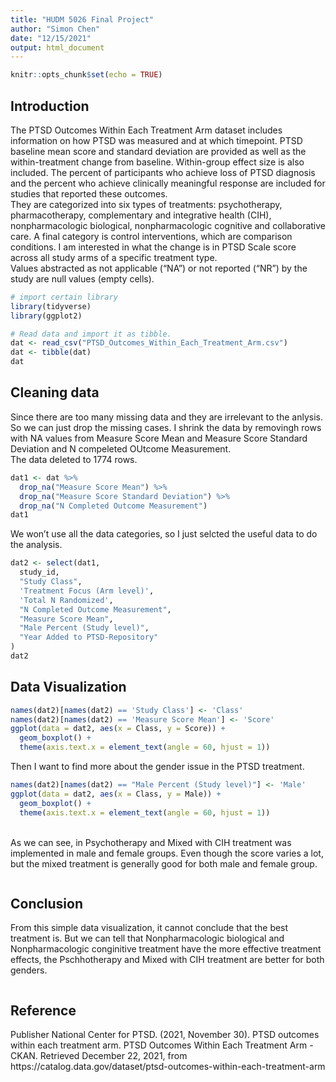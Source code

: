 ```yaml
---
title: "HUDM 5026 Final Project"
author: "Simon Chen"
date: "12/15/2021"
output: html_document
---
```


```r
knitr::opts_chunk$set(echo = TRUE)
```

## Introduction

The PTSD Outcomes Within Each Treatment Arm dataset includes information on how PTSD was measured and at which timepoint. PTSD baseline mean score and standard deviation are provided as well as the within-treatment change from baseline. Within-group effect size is also included. The percent of participants who achieve loss of PTSD diagnosis and the percent who achieve clinically meaningful response are included for studies that reported these outcomes. </br>
They are categorized into six types of treatments: psychotherapy, pharmacotherapy, complementary and integrative health (CIH), nonpharmacologic biological, nonpharmacologic cognitive and collaborative care. A final category is control interventions, which are comparison conditions.
I am interested in what the change is in PTSD Scale score across all study arms of a specific treatment type. </br>
Values abstracted as not applicable ("NA") or not reported ("NR") by the study are null values (empty cells).

```r
# import certain library
library(tidyverse)
library(ggplot2)
```
```r
# Read data and import it as tibble.
dat <- read_csv("PTSD_Outcomes_Within_Each_Treatment_Arm.csv")
dat <- tibble(dat)
dat
```
## Cleaning data
Since there are too many missing data and they are irrelevant to the anlysis.
So we can just drop the missing cases. I shrink the data by removingh rows with NA values from Measure Score Mean and Measure Score Standard Deviation and N compeleted OUtcome Measurement. </br>
The data deleted to 1774 rows.

```r
dat1 <- dat %>%
  drop_na("Measure Score Mean") %>%
  drop_na("Measure Score Standard Deviation") %>%
  drop_na("N Completed Outcome Measurement")
dat1
```
We won't use all the data categories, so I just selcted the useful data to do the analysis.
```r
dat2 <- select(dat1,
  study_id, 
  "Study Class",
  'Treatment Focus (Arm level)',
  'Total N Randomized',
  "N Completed Outcome Measurement",
  "Measure Score Mean",
  "Male Percent (Study level)",
  "Year Added to PTSD-Repository"
)
dat2
```
## Data Visualization
```r
names(dat2)[names(dat2) == 'Study Class'] <- 'Class'
names(dat2)[names(dat2) == 'Measure Score Mean'] <- 'Score'
ggplot(data = dat2, aes(x = Class, y = Score)) + 
  geom_boxplot() +
  theme(axis.text.x = element_text(angle = 60, hjust = 1))
```
Then I want to find more about the gender issue in the PTSD treatment.
```r
names(dat2)[names(dat2) == "Male Percent (Study level)"] <- 'Male'
ggplot(data = dat2, aes(x = Class, y = Male)) + 
  geom_boxplot() +
  theme(axis.text.x = element_text(angle = 60, hjust = 1))
```
</br>As we can see, in Psychotherapy and Mixed with CIH treatment was implemented in male and female groups. Even though the score varies a lot, but the mixed treatment is generally good for both male and female group. </br>
```
```
## Conclusion<br>
From this simple data visualization, it cannot conclude that the best treatment is. But we can tell that Nonpharmacologic biological and Nonpharmacologic conginitive treatment have the more effective treatment effects, the Pschhotherapy and Mixed with CIH treatment are better for both genders. </br>
```
```
## Reference<br>
Publisher National Center for PTSD. (2021, November 30). PTSD outcomes within each treatment arm. PTSD Outcomes Within Each Treatment Arm - CKAN. Retrieved December 22, 2021, from https://catalog.data.gov/dataset/ptsd-outcomes-within-each-treatment-arm 
